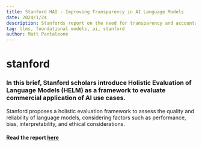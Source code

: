 ```yaml
---
title: Stanford HAI - Improving Transparency in AI Language Models
date: 2024/1/24
description: Stanfords report on the need for transparency and accountability in llms
tag: llms, foundational models, ai, stanford
author: Matt Pantaleone
---
```


# stanford

### In this brief, Stanford scholars introduce Holistic Evaluation of Language Models (HELM) as a framework to evaluate commercial application of AI use cases.

Stanford proposes a holistic evaluation framework to assess the quality and reliability of language models, considering factors such as performance, bias, interpretability, and ethical considerations.

#### Read the report [here](https://hai.stanford.edu/sites/default/files/2023-02/HAI%20Policy%20%26%20Society%20Issue%20Brief%20-%20Improving%20Transparency%20in%20AI%20Language%20Models.pdf)